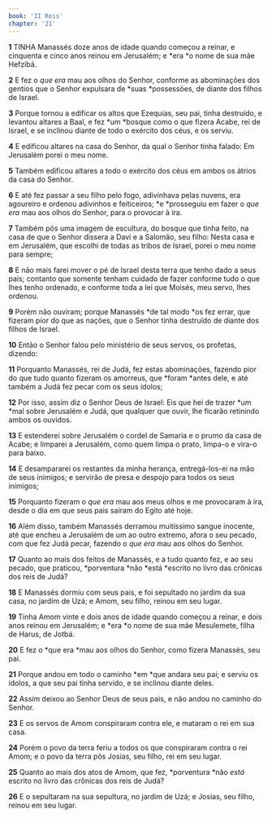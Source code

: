```yaml
---
book: 'II Reis'
chapter: '21'
---
```


**1** TINHA Manassés doze anos de idade quando começou a reinar, e cinquenta e cinco anos reinou em Jerusalém; e *era *o nome de sua mãe Hefzibá.

**2** E fez o _que era_ mau aos olhos do Senhor, conforme as abominações dos gentios que o Senhor expulsara de *suas *possessões, de diante dos filhos de Israel.

**3** Porque tornou a edificar os altos que Ezequias, seu pai, tinha destruído, e levantou altares a Baal, e fez *um *bosque como o que fizera Acabe, rei de Israel, e se inclinou diante de todo o exército dos céus, e os serviu.

**4** E edificou altares na casa do Senhor, da qual o Senhor tinha falado: Em Jerusalém porei o meu nome.

**5** Também edificou altares a todo o exército dos céus em ambos os átrios da casa do Senhor.

**6** E até fez passar a seu filho pelo fogo, adivinhava pelas nuvens, era agoureiro e ordenou adivinhos e feiticeiros; *e *prosseguiu em fazer o _que era_ mau aos olhos do Senhor, para o provocar à ira.

**7** Também pôs uma imagem de escultura, do bosque que tinha feito, na casa de que o Senhor dissera a Davi e a Salomão, seu filho: Nesta casa e em Jerusalém, que escolhi de todas as tribos de Israel, porei o meu nome para sempre;

**8** E não mais farei mover o pé de Israel desta terra que tenho dado a seus pais; contanto que somente tenham cuidado de fazer conforme tudo o que lhes tenho ordenado, e conforme toda a lei que Moisés, meu servo, lhes ordenou.

**9** Porém não ouviram; porque Manassés *de tal modo *os fez errar, que fizeram pior do que as nações, que o Senhor tinha destruído de diante dos filhos de Israel.

**10** Então o Senhor falou pelo ministério de seus servos, os profetas, dizendo:

**11** Porquanto Manassés, rei de Judá, fez estas abominações, fazendo pior do que tudo quanto fizeram os amorreus, que *foram *antes dele, e até também a Judá fez pecar com os seus ídolos;

**12** Por isso, assim diz o Senhor Deus de Israel: Eis que hei de trazer *um *mal sobre Jerusalém e Judá, que qualquer que ouvir, lhe ficarão retinindo ambos os ouvidos.

**13** E estenderei sobre Jerusalém o cordel de Samaria e o prumo da casa de Acabe; e limparei a Jerusalém, como quem limpa o prato, limpa-o e vira-o para baixo.

**14** E desampararei os restantes da minha herança, entregá-los-ei na mão de seus inimigos; e servirão de presa e despojo para todos os seus inimigos;

**15** Porquanto fizeram o _que era_ mau aos meus olhos e me provocaram à ira, desde o dia em que seus pais saíram do Egito até hoje.

**16** Além disso, também Manassés derramou muitíssimo sangue inocente, até que encheu a Jerusalém de um ao outro extremo, afora o seu pecado, com que fez Judá pecar, fazendo o _que era_ mau aos olhos do Senhor.

**17** Quanto ao mais dos feitos de Manassés, e a tudo quanto fez, e ao seu pecado, que praticou, *porventura *não *está *escrito no livro das crônicas dos reis de Judá?

**18** E Manassés dormiu com seus pais, e foi sepultado no jardim da sua casa, no jardim de Uzá; e Amom, seu filho, reinou em seu lugar.

**19** Tinha Amom vinte e dois anos de idade quando começou a reinar, e dois anos reinou em Jerusalém; e *era *o nome de sua mãe Mesulemete, filha de Harus, de Jotbá.

**20** E fez o *que era *mau aos olhos do Senhor, como fizera Manassés, seu pai.

**21** Porque andou em todo o caminho *em *que andara seu pai; e serviu os ídolos, a que seu pai tinha servido, e se inclinou diante deles.

**22** Assim deixou ao Senhor Deus de seus pais, e não andou no caminho do Senhor.

**23** E os servos de Amom conspiraram contra ele, e mataram o rei em sua casa.

**24** Porém o povo da terra feriu a todos os que conspiraram contra o rei Amom; e o povo da terra pôs Josias, seu filho, rei em seu lugar.

**25** Quanto ao mais dos atos de Amom, que fez, *porventura *não _está_ escrito no livro das crônicas dos reis de Judá?

**26** E o sepultaram na sua sepultura, no jardim de Uzá; e Josias, seu filho, reinou em seu lugar.
